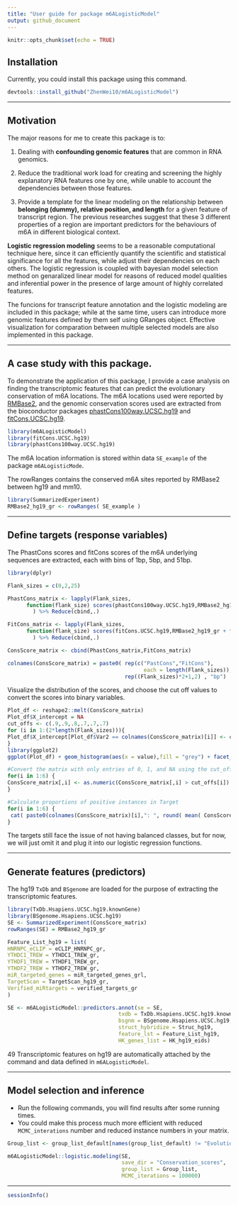 ```yaml
---
title: "User guide for package m6ALogisticModel"
output: github_document
---
```


```r
knitr::opts_chunk$set(echo = TRUE)
```

## Installation
Currently, you could install this package using this command.
```r
devtools::install_github("ZhenWei10/m6ALogisticModel")
```

<hr/>

## Motivation
The major reasons for me to create this package is to:

1. Dealing with **confounding genomic features** that are common in RNA genomics.

2. Reduce the traditional work load for creating and screening the highly explanatory RNA features one by one, while unable to account the dependencies between those features.

3. Provide a template for the linear modeling on the relationship between **belonging (dummy), relative position, and length** for a given feature of transcript region. The previous researches suggest that these 3 different properties of a region are important predictors for the behaviours of m6A in different biological context.

**Logistic regression modeling** seems to be a reasonable computational technique here, since it can efficiently quantify the scientific and statistical significance for all the features, while adjust their dependencies on each others. The logistic regression is coupled with bayesian model selection method on genaralized linear model for reasons of reduced model qualities and inferential power in the presence of large amount of highly correlated features. 

The funcions for transcript feature annotation and the logistic modeling are included in this package; while at the same time, users can introduce more genomic features defined by them self using GRanges object. Effective visualization for comparation between multiple selected models are also implemented in this package.


<hr/>


## A case study with this package.

To demonstrate the application of this package, I provide a case analysis on finding the transcriptomic features that can predict the evolutionary conservation of m6A locations. The m6A locations used were reported by [RMBase2](http://rna.sysu.edu.cn/rmbase/), and the genomic conservation scores used are extracted from the bioconductor packages [phastCons100way.UCSC.hg19](http://www.bioconductor.org/packages/release/data/annotation/html/phastCons100way.UCSC.hg19.html) and [fitCons.UCSC.hg19](http://www.bioconductor.org/packages/release/data/annotation/html/fitCons.UCSC.hg19.html).

```r
library(m6ALogisticModel)
library(fitCons.UCSC.hg19)
library(phastCons100way.UCSC.hg19)
```
The m6A location information is stored within data `SE_example` of the package `m6ALogisticMode`.

The rowRanges contains the conserved m6A sites reported by RMBase2 between hg19 and mm10.

```r
library(SummarizedExperiment)
RMBase2_hg19_gr <- rowRanges( SE_example )
```

<hr/>

## Define targets (response variables)

The PhastCons scores and fitCons scores of the m6A underlying sequences are extracted, each with bins of 1bp, 5bp, and 51bp.

```r
library(dplyr)

Flank_sizes = c(0,2,25)

PhastCons_matrix <- lapply(Flank_sizes, 
      function(flank_size) scores(phastCons100way.UCSC.hg19,RMBase2_hg19_gr + flank_size)$scores
        ) %>% Reduce(cbind,.)

FitCons_matrix <- lapply(Flank_sizes, 
      function(flank_size) scores(fitCons.UCSC.hg19,RMBase2_hg19_gr + flank_size)$scores
        ) %>% Reduce(cbind,.)

ConsScore_matrix <- cbind(PhastCons_matrix,FitCons_matrix)

colnames(ConsScore_matrix) = paste0( rep(c("PastCons","FitCons"),
                                           each = length(Flank_sizes)),"_",
                                     rep((Flank_sizes)*2+1,2) , "bp")
```

Visualize the distribution of the scores, and choose the cut off values to convert the scores into binary variables.

```r
Plot_df <- reshape2::melt(ConsScore_matrix)
Plot_df$X_intercept = NA
cut_offs <- c(.9,.9,.8,.7,.7,.7)
for (i in 1:(2*length(Flank_sizes))){
Plot_df$X_intercept[Plot_df$Var2 == colnames(ConsScore_matrix)[i]] <- cut_offs[i]
}
library(ggplot2)
ggplot(Plot_df) + geom_histogram(aes(x = value),fill = "grey") + facet_wrap(~Var2, nrow = 2, scales = "free_y") + theme_classic() + geom_vline(aes(xintercept = X_intercept),colour = "blue")
```

```r
#Convert the matrix with only entries of 0, 1, and NA using the cut_off defined above
for(i in 1:6) {
ConsScore_matrix[,i] <- as.numeric(ConsScore_matrix[,i] > cut_offs[i])
}

#Calculate proportions of positive instances in Target
for(i in 1:6) {
 cat( paste0(colnames(ConsScore_matrix)[i],": ", round( mean( ConsScore_matrix[,i],na.rm = T) ,3) , "\n"))
}
```


The targets still face the issue of not having balanced classes, but for now, we will just omit it and plug it into our logistic regression functions.

<hr/>

## Generate features (predictors)

The hg19 `TxDb` and `BSgenome` are loaded for the purpose of extracting the transcriptomic features.

```r
library(TxDb.Hsapiens.UCSC.hg19.knownGene)
library(BSgenome.Hsapiens.UCSC.hg19)
SE <- SummarizedExperiment(ConsScore_matrix)
rowRanges(SE) = RMBase2_hg19_gr

Feature_List_hg19 = list(
HNRNPC_eCLIP = eCLIP_HNRNPC_gr,
YTHDC1_TREW = YTHDC1_TREW_gr,
YTHDF1_TREW = YTHDF1_TREW_gr,
YTHDF2_TREW = YTHDF2_TREW_gr,
miR_targeted_genes = miR_targeted_genes_grl,
TargetScan = TargetScan_hg19_gr,
Verified_miRtargets = verified_targets_gr
)

SE <- m6ALogisticModel::predictors.annot(se = SE,
                                   txdb = TxDb.Hsapiens.UCSC.hg19.knownGene,
                                   bsgnm = BSgenome.Hsapiens.UCSC.hg19,
                                   struct_hybridize = Struc_hg19,
                                   feature_lst = Feature_List_hg19,
                                   HK_genes_list = HK_hg19_eids)
```

49 Transcriptomic features on hg19 are automatically attached by the command and data defined in `m6ALogisticModel`.

<hr/>

## Model selection and inference

- Run the following commands, you will find results after some running times.
- You could make this process much more efficient with reduced `MCMC_interations` number and reduced instance numbers in your matrix.

```r
Group_list <- group_list_default[names(group_list_default) != "Evolution"]

m6ALogisticModel::logistic.modeling(SE,
                                    save_dir = "Conservation_scores",
                                    group_list = Group_list,
                                    MCMC_iterations = 100000)
```


<hr/>

```r
sessionInfo()
```

